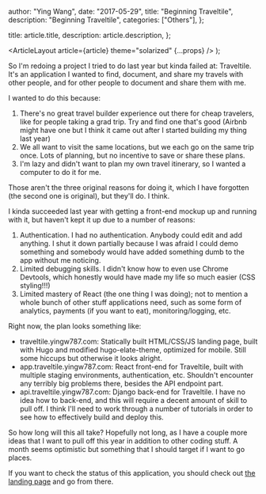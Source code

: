 
  author: "Ying Wang",
  date: "2017-05-29",
  title: "Beginning Traveltile",
  description: "Beginning Traveltile",
  categories: ["Others"],
};

  title: article.title,
  description: article.description,
};

  <ArticleLayout article={article} theme="solarized" {...props} />
);

So I'm redoing a project I tried to do last year but kinda failed at:
Traveltile. It's an application I wanted to find, document, and share my travels
with other people, and for other people to document and share them with me.

I wanted to do this because:

1. There's no great travel builder experience out there for cheap travelers,
   like for people taking a grad trip. Try and find one that's good (Airbnb
   might have one but I think it came out after I started building my thing last
   year)
2. We all want to visit the same locations, but we each go on the same trip
   once. Lots of planning, but no incentive to save or share these plans.
3. I'm lazy and didn't want to plan my own travel itinerary, so I wanted a
   computer to do it for me.

Those aren't the three original reasons for doing it, which I have forgotten
(the second one is original), but they'll do. I think.

I kinda succeeded last year with getting a front-end mockup up and running with
it, but haven't kept it up due to a number of reasons:

1. Authentication. I had no authentication. Anybody could edit and add anything.
   I shut it down partially because I was afraid I could demo something and
   somebody would have added something dumb to the app without me noticing.
2. Limited debugging skills. I didn't know how to even use Chrome Devtools,
   which honestly would have made my life so much easier (CSS styling!!!)
3. Limited mastery of React (the one thing I was doing); not to mention a whole
   bunch of other stuff applications need, such as some form of analytics,
   payments (if you want to eat), monitoring/logging, etc.

Right now, the plan looks something like:

- traveltile.yingw787.com: Statically built HTML/CSS/JS landing page, built with
  Hugo and modified hugo-elate-theme, optimized for mobile. Still some hiccups
  but otherwise it looks alright.
- app.traveltile.yingw787.com: React front-end for Traveltile, built with
  multiple staging environments, authentication, etc. Shouldn't encounter any
  terribly big problems there, besides the API endpoint part.
- api.traveltile.yingw787.com: Django back-end for Traveltile. I have no idea
  how to back-end, and this will require a decent amount of skill to pull off. I
  think I'll need to work through a number of tutorials in order to see how to
  effectively build and deploy this.

So how long will this all take? Hopefully not long, as I have a couple more
ideas that I want to pull off this year in addition to other coding stuff. A
month seems optimistic but something that I should target if I want to go
places.

If you want to check the status of this application, you should check out [the
landing page](https://traveltile.yingw787.com) and go from there.
